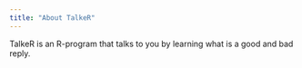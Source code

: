 ```yaml
---
title: "About TalkeR"
---
```


TalkeR is an R-program that talks to you by learning what is a good and bad reply.
